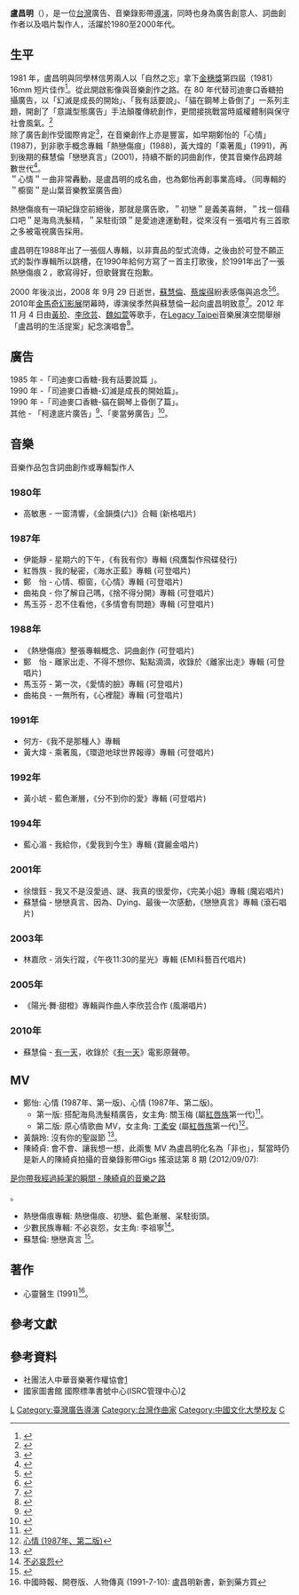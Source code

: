 {{藝人
|姓名 = 盧昌明
|類型 = 導演
|圖片 = 
|圖片簡介 = 
|英文名 = Jerry Lu
|綽號 = 
|國籍 = {{ROC}}
|出生日期 = {{birth date|1956|11|1}}
|出生地點 = {{TWN}}
|逝世日期 = {{death date and age|2008|9|29|1956|11|1}}
|逝世地點 = {{TWN}}
|音樂類型 = 
|教育程度 =文化大學印刷系畢業
|職業 = [[導演|導演]]、[[作曲家|作曲家]]、[[填詞人|填詞人]]
|唱片公司 = 
|經紀公司 =
|相關團體 = 
|網站 = http://www.jerrylu.com/ jerrylu.com
}}

'''盧昌明'''（{{bd|1956年|11月1日|2008年|9月29日|catIdx=盧}}），是一位[[台灣|台灣]]廣告、音樂錄影帶[[導演|導演]]，同時也身為廣告創意人、詞曲創作者以及唱片製作人，活躍於1980至2000年代。

== 生平 ==
1981 年，盧昌明與同學林信男兩人以「自然之忘」拿下[[金穗獎|金穗獎]]第四屆（1981）16mm 短片佳作<ref>{{Cite web|url= http://www.ctfa.org.tw/event/goldenharvest/content.php?cid=4|title= 穗獎第四屆（1981）得獎名單|publisher= 財團法人國家電影資料館|language= zh-tw}}{{dead link|date=2018年4月 |bot=InternetArchiveBot |fix-attempted=yes }}</ref>。從此開啟影像與音樂創作之路。在 80 年代替司迪麥口香糖拍攝廣告，以「幻滅是成長的開始」、「我有話要說」、「貓在鋼琴上昏倒了」一系列主題，開創了「意識型態廣告」手法顛覆傳統創作，更間接挑戰當時威權體制與保守社會風氣。<ref>{{cite video | language = zh-tw | url = http://www.youtube.com/watch?feature=player_embedded&v=NRrGwydNrZU | title = 回味臺灣進廣告系列 - 廣告新意識型態 | publisher = 東森新聞 | access-date = 2013-06-06 | archive-date = 2016-10-13 | archive-url = https://web.archive.org/web/20161013041956/https://www.youtube.com/watch?feature=player_embedded&v=NRrGwydNrZU | dead-url = no }}</ref><br />

除了廣告創作受國際肯定<ref>{{cite video | language = zh-tw | url = http://www.youtube.com/watch?v=VkOHFMkGOS0 | title = 【台灣意識形態廣告】1980年代思迪麥 顛覆傳統 | publisher = 東森新聞 | access-date = 2013-06-06 | archive-date = 2016-09-20 | archive-url = https://web.archive.org/web/20160920194820/https://www.youtube.com/watch?v=VkOHFMkGOS0 | dead-url = no }}</ref>，在音樂創作上亦是豐富，如早期鄭怡的「心情」(1987)，到非歌手概念專輯「熱戀傷痕」(1988)，黃大煒的「乘著風」(1991)，再到後期的蘇慧倫「戀戀真言」(2001)，持續不斷的詞曲創作，使其音樂作品跨越數世代<ref>{{cite news |author = 黃北朗 | title = 從司迪麥廣告出發 盧昌明震撼唱片界 | publisher = 聯合報 | pages = 影視娛樂 | date = 1988-03-05 }}</ref>。
<br />

＂心情＂ㄧ曲非常轟動，是盧昌明的成名曲，也為鄭怡再創事業高峰。（同專輯的＂櫥窗＂是山葉音樂教室廣告曲）

熱戀傷痕有一項紀錄空前絕後，那就是廣告歌，＂初戀＂是義美喜餅，＂找ㄧ個藉口吧＂是海鳥洗髮精，＂呆駐街頭＂是愛迪達運動鞋，從來沒有ㄧ張唱片有三首歌之多被電視廣告採用。

盧昌明在1988年出了一張個人專輯，以非賣品的型式流傳，之後由於可登不願正式的製作專輯所以跳槽，在1990年給何方寫了ㄧ首主打歌後，於1991年出了一張熱戀傷痕２，歌寫得好，但歌聲實在抱歉。

2000 年後淡出，2008 年 9月 29 日逝世，[[蘇慧倫|蘇慧倫]]、[[蔡燦得|蔡燦得]]紛表感傷與追念<ref>{{cite news| language = zh-tw| url = http://www.nownews.com/2008/10/02/340-2344017.htm#ixzz2VSFZ3iHG| title = 司迪麥導演盧昌明去世，蘇慧倫感傷哀悼| publisher = Now News 今日新聞| date = 2008-10-02| accessdate = 2013-06-06| archive-date = 2008-12-05| archive-url = https://web.archive.org/web/20081205023919/http://www.nownews.com/2008/10/02/340-2344017.htm#ixzz2VSFZ3iHG| dead-url = no}}</ref><ref>{{Cite web |url= http://vegatsai.pixnet.net/blog/post/24404557 |title= 【再次聽到盧昌明卻是他的永遠離開。】 |author= 蔡燦得 |date= 2008-10-04 |language= zh-tw |access-date= 2013-06-14 |archive-date= 2017-07-02 |archive-url= https://web.archive.org/web/20170702053118/http://vegatsai.pixnet.net/blog/post/24404557 |dead-url= no }}</ref>。2010年[[金馬奇幻影展|金馬奇幻影展]]閉幕時，導演侯季然與蘇慧倫一起向盧昌明致意<ref>{{cite news| language =zh-tw| author =新聞速報| url =http://showbiz.chinatimes.com/2009Cti/Channel/Showbiz/showbiz-news-cnt/0,5020,130511+132010042101668,00.html| title =金馬奇幻影展閉幕 向盧昌明致意| publisher =中央社| date =2010-04-21}}{{dead link|date=2018年4月 |bot=InternetArchiveBot |fix-attempted=yes }}</ref>。2012 年 11 月 4 日由[[黃玠|黃玠]]、[[李欣芸|李欣芸]]、[[魏如萱|魏如萱]]等歌手，在[[Legacy_Taipei|Legacy Taipei]]音樂展演空間舉辦「盧昌明的生活提案」紀念演唱會<ref>{{Cite web |url= http://www.mottimes.com/cht/article_detail.php?serial=372&type=1 |title= 【風和日麗‧連連看】舉頭望日麗，低頭念昌明 |author= 中坡不孝生 |date= 2012-11-27 |publisher= MOT/TIMES 線上誌 |language= zh-tw |access-date= 2013-06-14 |archive-date= 2021-02-26 |archive-url= https://web.archive.org/web/20210226063443/http://www.mottimes.com/cht/article_detail.php?serial=372&type=1 |dead-url= no }}</ref>。

== 廣告 ==
1985 年 -「司迪麥口香糖-我有話要說篇 」。<br>
1990 年 -「司迪麥口香糖-幻滅是成長的開始篇」。<br>
1990 年 -「司迪麥口香糖-貓在鋼琴上昏倒了篇」。<br>
其他 - 「柯達底片廣告」<ref>{{Cite web |url=https://www.youtube.com/watch?v=pK3qseiw58Q |title=柯達底片廣告 |access-date=2014-03-22 |archive-date=2014-07-20 |archive-url=https://web.archive.org/web/20140720032148/https://www.youtube.com/watch?v=pK3qseiw58Q |dead-url=no }}</ref>、「麥當勞廣告」<ref>{{Cite web |url=https://www.youtube.com/watch?v=c9DGtsseF9s |title=麥當勞廣告 |access-date=2014-03-22 |archive-date=2014-07-20 |archive-url=https://web.archive.org/web/20140720032801/https://www.youtube.com/watch?v=c9DGtsseF9s |dead-url=no }}</ref>。

== 音樂 ==
音樂作品包含詞曲創作或專輯製作人
===1980年===
*高敏惠 - 一窗清響，《金韻獎(六)》合輯 (新格唱片)
===1987年===
*伊能靜 - 星期六的下午，《有我有你》專輯 (飛鷹製作飛碟發行)
*紅唇族 - 我的秘密，《海水正藍》專輯 (可登唱片)
*鄭　怡 - 心情、櫥窗，《心情》專輯 (可登唱片)
*曲祐良 - 你了解自己嗎，《捨不得分開》專輯 (可登唱片)
*馬玉芬 - 忍不住看他，《多情會有問題》專輯 (可登唱片)
===1988年===
*《熱戀傷痕》整張專輯概念、詞曲創作 (可登唱片)
*鄭　怡 - 離家出走、不得不想你、點點滴滴，收錄於《離家出走》專輯 (可登唱片)
*馬玉芬 - 第一次，《愛情的臉》專輯 (可登唱片)
*曲祐良 - 一無所有，《心裡龍》專輯 (可登唱片)
===1991年===
*何方-《我不是那種人》專輯
*黃大煒 - 乘著風，《環遊地球世界報導》專輯 (可登唱片)

===1992年===
*黃小琥 - 藍色漸層，《分不到你的愛》專輯 (可登唱片)
===1994年===
*藍心湄 - 我給你，《愛我到今生》專輯 (寶麗金唱片)
===2001年===
*徐懷鈺 - 我又不是沒愛過、謎、我真的很愛你，《完美小姐》專輯 (魔岩唱片)
*蘇慧倫 - 戀戀真言、因為、Dying、最後一次感動，《戀戀真言》專輯 (滾石唱片)
===2003年===
*林嘉欣 - 消失行蹤，《午夜11:30的星光》專輯 (EMI科藝百代唱片)
===2005年===
*《陽光‧舞‧甜橙》專輯與作曲人李欣芸合作 (風潮唱片)
===2010年===
*蘇慧倫 - [[有一天|有一天]]，收錄於《[[有一天|有一天]]》電影原聲帶。

== MV ==
* 鄭怡: 心情 (1987年、第一版)、心情 (1987年、第二版)。
** 第一版: 搭配海鳥洗髮精廣告，女主角: 關玉梅 (屬[[紅唇族|紅唇族]]第一代)<ref>{{Cite web |url=http://www.youtube.com/watch?v=bLtAWdW8DbM&list=PL5AFB8EC59760EC94&index=2 |title=心情 (1987年、第一版) |access-date=2013-06-06 |archive-date=2016-04-17 |archive-url=https://web.archive.org/web/20160417093815/https://www.youtube.com/watch?v=bLtAWdW8DbM&list=PL5AFB8EC59760EC94&index=2 |dead-url=no }}</ref>。
** 第二版: 原心情歌曲 MV，女主角: [[丁柔安|丁柔安]] (屬[[紅唇族|紅唇族]]第一代)<ref>[http://www.youtube.com/watch?v=6cdT7Lq1yzo&list=PL5AFB8EC59760EC94&index=1 心情 (1987年、第二版)]</ref>。
* 黃韻玲: 沒有你的聖誕節 <ref>{{Cite web |url=https://www.youtube.com/watch?v=0cES7wm0QZk |title=沒有你的聖誕節  (1988年) |access-date=2019-07-24 |archive-date=2021-01-08 |archive-url=https://web.archive.org/web/20210108173326/https://www.youtube.com/watch?v=0cES7wm0QZk |dead-url=no }}</ref>。
* 陳綺貞: 會不會、讓我想一想，此兩隻 MV 為盧昌明化名為「非也」，幫當時仍是新人的陳綺貞拍攝的音樂錄影帶<ref>Gigs 搖滾誌第 8 期 (2012/09/07):
[http://paper.udn.com/udnpaper/POM0001/222953/web/ 是你帶我經過純潔的瞬間 - 陳綺貞的音樂之路] {{Wayback|url=http://paper.udn.com/udnpaper/POM0001/222953/web/ |date=20121208121959 }}</ref>。
* 熱戀傷痕專輯: 熱戀傷痕、初戀、藍色漸層、呆駐街頭。
* 少數民族專輯: 不必哀怨，女主角: 李祖寧<ref>[http://www.youtube.com/watch?v=6HYhVuI6S44&list=PL5AFB8EC59760EC94 不必哀怨]</ref>。
* 蘇慧倫: 戀戀真言 <ref>{{Cite web |url=https://www.youtube.com/watch?v=qm6yooh90_Q |title=戀戀真言(2001年) |access-date=2019-12-07 |archive-date=2020-01-26 |archive-url=https://web.archive.org/web/20200126052914/https://www.youtube.com/watch?v=qm6yooh90_Q |dead-url=no }}</ref>。

== 著作 ==
* 心靈醫生 (1991)<ref>中國時報、開卷版、人物傳真 (1991-7-10): 盧昌明新書，新到藥方買</ref>。

== 參考文獻 ==
{{reflist|2}}

== 參考資料 ==
*社團法人中華音樂著作權協會[http://www.must.org.tw/] {{Wayback|url=http://www.must.org.tw/ |date=20210421141209 }}
*國家圖書館 國際標準書號中心(ISRC管理中心)[http://isrc.ncl.edu.tw/] {{Wayback|url=http://isrc.ncl.edu.tw/ |date=20080320030328 }}

[[Category:台灣音樂影片導演|L]]
[[Category:臺灣廣告導演|Category:臺灣廣告導演]]
[[Category:台灣作曲家|Category:台灣作曲家]]
[[Category:中國文化大學校友|Category:中國文化大學校友]]
[[Category:盧姓|C]]